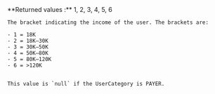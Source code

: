 <ResponseField path="IncomeRange" type="integer">
    **Returned values :** 1, 2, 3, 4, 5, 6

    The bracket indicating the income of the user. The brackets are:

    - 1 = 18K
    - 2 = 18K–30K
    - 3 = 30K–50K
    - 4 = 50K–80K
    - 5 = 80K–120K
    - 6 = >120K


    This value is `null` if the UserCategory is PAYER.
</ResponseField>